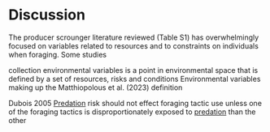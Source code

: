 # Discussion

The producer scrounger literature reviewed (Table S1) has overwhelmingly focused on variables related to resources and to constraints on individuals when foraging. Some studies 




collection environmental variables is a point in environmental space that is defined by a set of resources, risks and conditions
Environmental variables making up the Matthiopolous et al. (2023) definition


Dubois 2005
[Predation](../topics/predation.md) risk should not effect foraging tactic use unless one of the foraging tactics is  disproportionately exposed to [predation](../topics/predation.md) than the other 